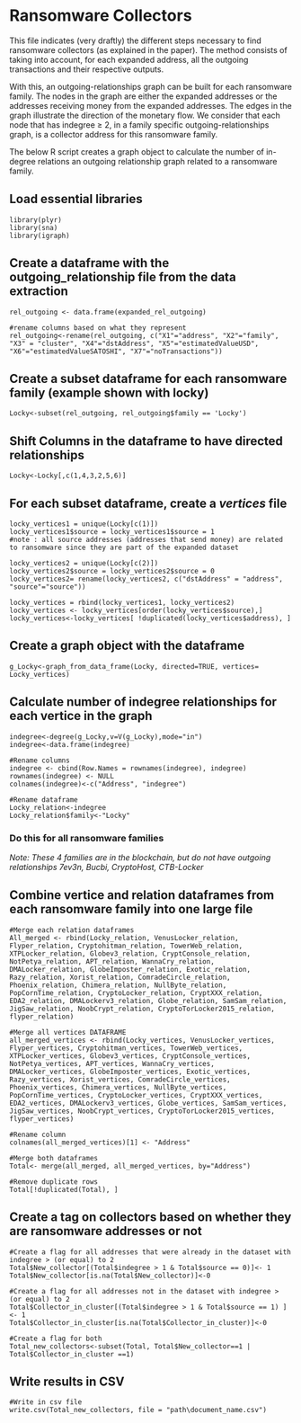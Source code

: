 # Ransomware Collectors

This file indicates (very draftly) the different steps necessary to find ransomware collectors (as explained in the paper). The method consists of taking into account, for each expanded address, all the outgoing transactions and their respective outputs. 

With this, an outgoing-relationships graph can be built for each ransomware family. The nodes in the graph are either the expanded addresses or the addresses receiving money from the expanded addresses. The edges in the graph illustrate the direction of the monetary flow. We consider that each node that has indegree ≥ 2, in a family specific outgoing-relationships graph, is a collector address for this ransomware family.

The below R script creates a graph object to calculate the number of in-degree relations an outgoing relationship graph related to a ransomware family.

## Load essential libraries 
```
library(plyr)
library(sna)
library(igraph)
```

## Create a dataframe with the outgoing_relationship file from the data extraction  
```
rel_outgoing <- data.frame(expanded_rel_outgoing)

#rename columns based on what they represent
rel_outgoing<-rename(rel_outgoing, c("X1"="address", "X2"="family", "X3" = "cluster", "X4"="dstAddress", "X5"="estimatedValueUSD", "X6"="estimatedValueSATOSHI", "X7"="noTransactions"))
```

## Create a subset dataframe for each ransomware family (example shown with locky)
```
Locky<-subset(rel_outgoing, rel_outgoing$family == 'Locky')
```
## Shift Columns in the dataframe to have directed relationships
```
Locky<-Locky[,c(1,4,3,2,5,6)]
```

## For each subset dataframe, create a _vertices_ file 
```
locky_vertices1 = unique(Locky[c(1)])
locky_vertices1$source = locky_vertices1$source = 1
#note : all source addresses (addresses that send money) are related to ransomware since they are part of the expanded dataset

locky_vertices2 = unique(Locky[c(2)])
locky_vertices2$source = locky_vertices2$source = 0
locky_vertices2= rename(locky_vertices2, c("dstAddress" = "address", "source"="source"))

locky_vertices = rbind(locky_vertices1, locky_vertices2)
locky_vertices <- locky_vertices[order(locky_vertices$source),] 
locky_vertices<-locky_vertices[ !duplicated(locky_vertices$address), ]

````

## Create a graph object with the dataframe
```
g_Locky<-graph_from_data_frame(Locky, directed=TRUE, vertices= Locky_vertices)
````

## Calculate number of indegree relationships for each vertice in the graph 
```
indegree<-degree(g_Locky,v=V(g_Locky),mode="in")
indegree<-data.frame(indegree)

#Rename columns 
indegree <- cbind(Row.Names = rownames(indegree), indegree)
rownames(indegree) <- NULL
colnames(indegree)<-c("Address", "indegree")

#Rename dataframe 
Locky_relation<-indegree
Locky_relation$family<-"Locky"
````

### Do this for all ransomware families 
_Note: These 4 families are in the blockchain, but do not have outgoing relationships 7ev3n, Bucbi, CryptoHost, CTB-Locker_

## Combine vertice and relation dataframes from each ransomware family into one large file 
```
#Merge each relation dataframes 
All_merged <- rbind(Locky_relation, VenusLocker_relation, Flyper_relation, Cryptohitman_relation, TowerWeb_relation, XTPLocker_relation, Globev3_relation, CryptConsole_relation, NotPetya_relation, APT_relation, WannaCry_relation, DMALocker_relation, GlobeImposter_relation, Exotic_relation, Razy_relation, Xorist_relation, ComradeCircle_relation, Phoenix_relation, Chimera_relation, NullByte_relation, PopCornTime_relation, CryptoLocker_relation, CryptXXX_relation, EDA2_relation, DMALockerv3_relation, Globe_relation, SamSam_relation, JigSaw_relation, NoobCrypt_relation, CryptoTorLocker2015_relation, flyper_relation)

#Merge all vertices DATAFRAME 
all_merged_vertices <- rbind(Locky_vertices, VenusLocker_vertices, Flyper_vertices, Cryptohitman_vertices, TowerWeb_vertices, XTPLocker_vertices, Globev3_vertices, CryptConsole_vertices, NotPetya_vertices, APT_vertices, WannaCry_vertices, DMALocker_vertices, GlobeImposter_vertices, Exotic_vertices, Razy_vertices, Xorist_vertices, ComradeCircle_vertices, Phoenix_vertices, Chimera_vertices, NullByte_vertices, PopCornTime_vertices, CryptoLocker_vertices, CryptXXX_vertices, EDA2_vertices, DMALockerv3_vertices, Globe_vertices, SamSam_vertices, JigSaw_vertices, NoobCrypt_vertices, CryptoTorLocker2015_vertices, flyper_vertices)

#Rename column 
colnames(all_merged_vertices)[1] <- "Address"

#Merge both dataframes
Total<- merge(all_merged, all_merged_vertices, by="Address")

#Remove duplicate rows 
Total[!duplicated(Total), ]
````

## Create a tag on collectors based on whether they are ransomware addresses or not
```
#Create a flag for all addresses that were already in the dataset with indegree > (or equal) to 2
Total$New_collector[(Total$indegree > 1 & Total$source == 0)]<- 1 
Total$New_collector[is.na(Total$New_collector)]<-0

#Create a flag for all addresses not in the dataset with indegree > (or equal) to 2
Total$Collector_in_cluster[(Total$indegree > 1 & Total$source == 1) ] <- 1 
Total$Collector_in_cluster[is.na(Total$Collector_in_cluster)]<-0

#Create a flag for both 
Total_new_collectors<-subset(Total, Total$New_collector==1 | Total$Collector_in_cluster ==1)

```

## Write results in CSV 
```
#Write in csv file 
write.csv(Total_new_collectors, file = "path\document_name.csv")
```
